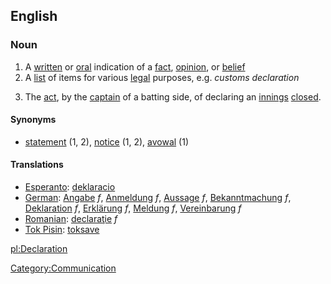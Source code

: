 ==English==
===Noun===

#A [[written]] or [[oral]] indication of a [[fact]], [[opinion]], or [[belief]]
#A [[list]] of items for various [[legal]] purposes, e.g. ''customs declaration''
#{{cricket}} The [[act]], by the [[captain]] of a batting side, of declaring an [[innings]] [[close]]d.

====Synonyms====
*[[statement]] (1, 2), [[notice]] (1, 2), [[avowal]] (1)

====Translations====

*[[Esperanto]]: [[deklaracio]]
*[[German]]: [[Angabe]] ''f'', [[Anmeldung]] ''f'', [[Aussage]] ''f'', [[Bekanntmachung]] ''f'', [[Deklaration]] ''f'', [[Erklärung]] ''f'', [[Meldung]] ''f'', [[Vereinbarung]] ''f''
*[[Romanian]]: [[declaraţie]] ''f''
*[[Tok Pisin]]: [[toksave]]

[[Category:Communication]]

[[pl:Declaration]]